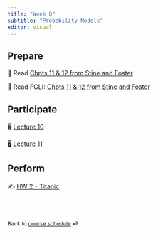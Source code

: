 ```yaml
---
title: "Week 8"
subtitle: "Probability Models"
editor: visual
---
```


## Prepare

📖 Read [Chpts 11 & 12 from Stine and Foster](https://www.pearson.com/store/en-us/pearsonplus/p/9780137399727.html)

📖 Read FGLI: [Chpts 11 & 12 from Stine and Foster](https://portal.mypearson.com/course-home/handout/sturdevant21135/Student_Registration_Handout_sturdevant21135.pdf)

## Participate

🖥️ [Lect](/slides/lect_07.html)[ure 10](/slides/lect_10.html)

🖥️ [Lecture 11](/slides/lect_11.html)

## Perform

✍️ [HW 2 - Titanic](/hw/hw-2.html)

<br><br>

::: {style="font-size: 0.875em;"}
Back to [course schedule](/ "Course schedule") ⏎
:::
